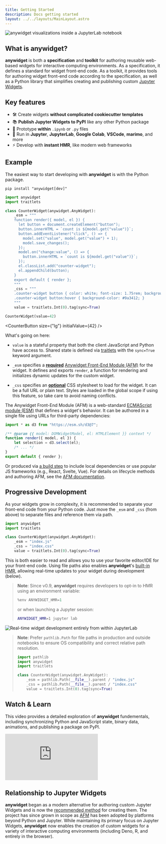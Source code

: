 ```yaml
---
title: Getting Started
description: Docs getting started
layout: ../../layouts/MainLayout.astro
---
```


![anywidget visualizations inside a JupyterLab notebook](../../../public/teaser.png)

## What is anywidget?

**anywidget** is both a **specification** and **toolkit** for authoring
reusable web-based widgets for interactive computing environments. As a
specification, it defines a standard for widget front-end code. As a toolkit,
it provides tools for authoring widget front-end code according to the
specification, as well as a Python library that simplifies creating and
publishing custom [Jupyter
Widgets](https://ipywidgets.readthedocs.io/en/latest/).

## Key features

- 🛠️ Create widgets **without complicated cookiecutter templates**
- 📚 **Publish Jupyter Widgets to PyPI** like any other Python package
- 🤖 Prototype **within** `.ipynb` or `.py` files
- 🚀 Run in **Jupyter**, **JupyterLab**, **Google Colab**, **VSCode**, **marimo**, and more
- ⚡ Develop with **instant HMR**, like modern web frameworks


## Example

The easiest way to start developing with **anywidget** is with the Python package.

```
pip install "anywidget[dev]"
```

```python
import anywidget
import traitlets

class CounterWidget(anywidget.AnyWidget):
    _esm = """
    function render({ model, el }) {
      let button = document.createElement("button");
      button.innerHTML = `count is ${model.get("value")}`;
      button.addEventListener("click", () => {
        model.set("value", model.get("value") + 1);
        model.save_changes();
      });
      model.on("change:value", () => {
        button.innerHTML = `count is ${model.get("value")}`;
      });
      el.classList.add("counter-widget");
      el.appendChild(button);
    }
    export default { render };
    """
    _css = """
    .counter-widget button { color: white; font-size: 1.75rem; background-color: #ea580c; padding: 0.5rem 1rem; border: none; border-radius: 0.25rem; }
    .counter-widget button:hover { background-color: #9a3412; }
    """
    value = traitlets.Int(0).tag(sync=True)

CounterWidget(value=42)
```

<CounterButton size={"lg"} initialValue={42} />

What's going on here:

- `value` is a stateful property that both the client JavaScript and Python have access to.
  Shared state is defined via [traitlets](https://traitlets.readthedocs.io/en/stable/) with the `sync=True`
  keyword argument.

- `_esm` specifies a <u>**required**</u> [Anywidget Front-End Module (AFM)](/en/afm) for the widget.
  It defines and exports `render`, a function for rendering and initializes dynamic updates for the custom widget.

- `_css` specifies an <u>**optional**</u> CSS stylesheet to load for the widget. It can be a full URL or plain text. Styles are loaded
  in the global scope if using this feature, so take care to avoid naming conflicts.

The Anywidget Front-End Module (AFM) is a web-standard [ECMAScript module
(ESM)](https://developer.mozilla.org/en-US/docs/Web/JavaScript/Guide/Modules)
that defines a widget's behavior. It can be authored in a single file using URLs
for third-party dependencies:

```javascript
import * as d3 from "https://esm.sh/d3@7";

/** @param {{ model: DOMWidgetModel, el: HTMLElement }} context */
function render({ model, el }) {
	let selection = d3.select(el);
	/* ... */
}
export default { render };
```

Or produced via [a build step](/en/bundling) to include local dependencies or
use popular JS frameworks (e.g., React, Svelte, Vue). For details on lifecycle
methods and authoring AFM, see the [AFM documentation](/en/afm).

## Progressive Development

As your widgets grow in complexity, it is recommended to separate your
front-end code from your Python code. Just move the `_esm` and `_css`
(from above) to separate files and reference them via path.

```python
import anywidget
import traitlets

class CounterWidget(anywidget.AnyWidget):
    _esm = "index.js"
    _css = "index.css"
    value = traitlets.Int(0).tag(sync=True)
```

This is both easier to read and allows you to use your favorite editor/IDE for your front-end code.
Using file paths also enables **anywidget**'s [built-in HMR](/blog/anywidget-02/#native-hot-module-replacement-hmr),
allowing real-time updates to your widget during development (below).

> **Note**: Since v0.9, **anywidget** requires developers to opt-in to HMR
> using an environment variable:
>
> ```py
> %env ANYWIDGET_HMR=1
> ```
> or when launching a Jupyter session:
>
> ```sh
> ANYWIDGET_HMR=1 jupyter lab
> ```

<img
  class="rounded-xl max-w-lg m-auto"
  alt="Real-time widget development entirely from within JupyterLab"
  src="https://miro.medium.com/v2/resize:fit:1400/1*VCG-57YX8IrfTyeby3Ybjg.gif"
/>

> **Note**: Prefer `pathlib.Path` for file paths in production and outside
> notebooks to ensure OS compatibility and correct relative path resolution.
>
> ```py
> import pathlib
> import anywidget
> import traitlets
>
> class CounterWidget(anywidget.AnyWidget):
>     _esm = pathlib.Path(__file__).parent / "index.js"
>     _css = pathlib.Path(__file__).parent / "index.css"
>     value = traitlets.Int(0).tag(sync=True)
> ```

## Watch & Learn

This video provides a detailed exploration of **anywidget** fundementals,
including synchronizing Python and JavaScript state, binary data, animations,
and publishing a package on PyPI.

<iframe
  client:visible
  class="rounded-md max-w-xl m-auto"
  src="https://www.youtube.com/embed/oZhyilx3gqI?si=vFhviCebYi6FBuWN"
  title="YouTube video player"
  frameborder="0"
  allow="accelerometer; autoplay; clipboard-write; encrypted-media; gyroscope; picture-in-picture; web-share" referrerpolicy="strict-origin-when-cross-origin"
  allowfullscreen
></iframe>

## Relationship to Jupyter Widgets

**anywidget** began as a modern alternative for authoring custom Jupyter
Widgets and is now the [recommended
method](https://github.com/jupyter-widgets/widget-cookiecutter) for creating
them. The project has since grown in scope as [AFM](/en/afm) has been adopted
by platforms beyond Python and Jupyter. While maintaining its primary focus on
Jupyter Widgets, **anywidget** now enables the creation of custom widgets for a
variety of interactive computing environments (including Deno, R, and entirely
in the browser).
